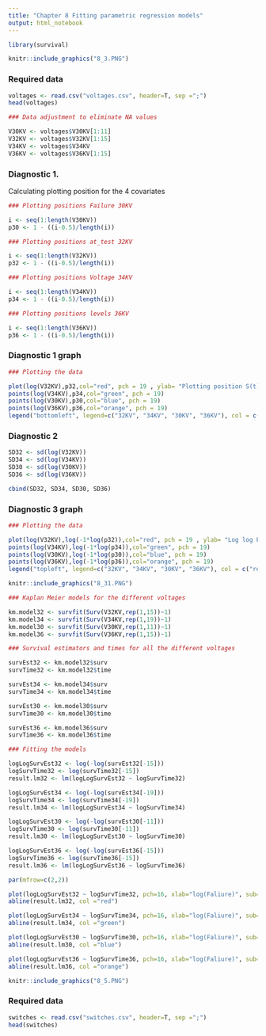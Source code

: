 ```yaml
---
title: "Chapter 8 Fitting parametric regression models"
output: html_notebook
---
```


```r

library(survival)

```


```r

knitr::include_graphics("8_3.PNG")

```

### Required data

```r

voltages <- read.csv("voltages.csv", header=T, sep =";")
head(voltages)

```

```r

### Data adjustment to eliminate NA values

V30KV <- voltages$V30KV[1:11]
V32KV <- voltages$V32KV[1:15]
V34KV <- voltages$V34KV
V36KV <- voltages$V36KV[1:15]
```

### Diagnostic 1.

Calculating plotting position for the 4 covariates 

```r

### Plotting positions Failure 30KV

i <- seq(1:length(V30KV))
p30 <- 1 - ((i-0.5)/length(i))

### Plotting positions at_test 32KV

i <- seq(1:length(V32KV))
p32 <- 1 - ((i-0.5)/length(i))

### Plotting positions Voltage 34KV

i <- seq(1:length(V34KV))
p34 <- 1 - ((i-0.5)/length(i))

### Plotting positions levels 36KV

i <- seq(1:length(V36KV))
p36 <- 1 - ((i-0.5)/length(i))

```

### Diagnostic 1 graph
```r

### Plotting the data

plot(log(V32KV),p32,col="red", pch = 19 , ylab= "Plotting position S(t)", xlab="Log (Faliure)",xlim=c(-2,6),ylim=c(0,1), main= "Empirical Survival Function for Diagnostic 1")
points(log(V34KV),p34,col="green", pch = 19)
points(log(V30KV),p30,col="blue", pch = 19)
points(log(V36KV),p36,col="orange", pch = 19)
legend("bottomleft", legend=c("32KV", "34KV", "30KV", "36KV"), col = c("red","green","blue","orange"), pch = 19, bty = "n")
```

### Diagnostic 2

```r
SD32 <- sd(log(V32KV))
SD34 <- sd(log(V34KV))
SD30 <- sd(log(V30KV))
SD36 <- sd(log(V36KV))

cbind(SD32, SD34, SD30, SD36)
```


### Diagnostic 3 graph



```r

### Plotting the data

plot(log(V32KV),log(-1*log(p32)),col="red", pch = 19 , ylab= "Log log Plotting position", xlab="Log(Faliures)", xlim=c(-2,6), ylim= c(-4,2), main = "Empirical Survival Function for Diagnostic 3 Proportional Hazard")
points(log(V34KV),log(-1*log(p34)),col="green", pch = 19)
points(log(V30KV),log(-1*log(p30)),col="blue", pch = 19)
points(log(V36KV),log(-1*log(p36)),col="orange", pch = 19)
legend("topleft", legend=c("32KV", "34KV", "30KV", "36KV"), col = c("red","green","blue","orange"), pch = 19, bty = "n")

```

```r

knitr::include_graphics("8_31.PNG")

```

```r
### Kaplan Meier models for the different voltages

km.model32 <- survfit(Surv(V32KV,rep(1,15))~1)
km.model34 <- survfit(Surv(V34KV,rep(1,19))~1)
km.model30 <- survfit(Surv(V30KV,rep(1,11))~1)
km.model36 <- survfit(Surv(V36KV,rep(1,15))~1)

```

```r
### Survival estimators and times for all the different voltages

survEst32 <- km.model32$surv
survTime32 <- km.model32$time

survEst34 <- km.model34$surv
survTime34 <- km.model34$time

survEst30 <- km.model30$surv
survTime30 <- km.model30$time

survEst36 <- km.model36$surv
survTime36 <- km.model36$time

```


```r

### Fitting the models

logLogSurvEst32 <- log(-log(survEst32[-15]))
logSurvTime32 <- log(survTime32[-15])
result.lm32 <- lm(logLogSurvEst32 ~ logSurvTime32)

logLogSurvEst34 <- log(-log(survEst34[-19]))
logSurvTime34 <- log(survTime34[-19])
result.lm34 <- lm(logLogSurvEst34 ~ logSurvTime34)

logLogSurvEst30 <- log(-log(survEst30[-11]))
logSurvTime30 <- log(survTime30[-11])
result.lm30 <- lm(logLogSurvEst30 ~ logSurvTime30)

logLogSurvEst36 <- log(-log(survEst36[-15]))
logSurvTime36 <- log(survTime36[-15])
result.lm36 <- lm(logLogSurvEst36 ~ logSurvTime36)

```

```r

par(mfrow=c(2,2))

plot(logLogSurvEst32 ~ logSurvTime32, pch=16, xlab="log(Faliure)", sub="32KV",ylab="log(-log(S(t))")
abline(result.lm32, col ="red")

plot(logLogSurvEst34 ~ logSurvTime34, pch=16, xlab="log(Faliure)", sub="34KV",ylab="log(-log(S(t))")
abline(result.lm34, col ="green")

plot(logLogSurvEst30 ~ logSurvTime30, pch=16, xlab="log(Faliure)", sub="30KV",ylab="log(-log(S(t))")
abline(result.lm30, col ="blue")

plot(logLogSurvEst36 ~ logSurvTime36, pch=16, xlab="log(Faliure)", sub="36KV",ylab="log(-log(S(t))")
abline(result.lm36, col ="orange")
```

```r

knitr::include_graphics("8_5.PNG")

```


### Required data

```r

switches <- read.csv("switches.csv", header=T, sep =";")
head(switches)

```
